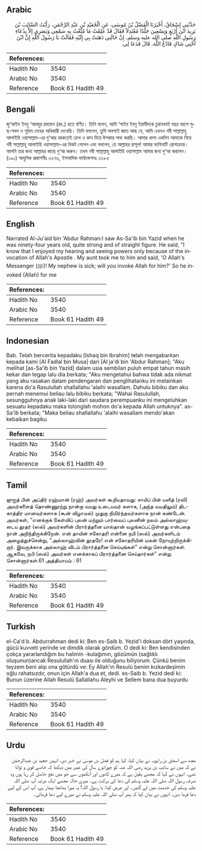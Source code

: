 ## Arabic


<div dir="rtl" lang="ar" style={{fontSize:'larger',backgroundColor:'#f8f9fa',padding:20}}>
حَدَّثَنِي إِسْحَاقُ، أَخْبَرَنَا الْفَضْلُ بْنُ مُوسَى، عَنِ الْجُعَيْدِ بْنِ عَبْدِ الرَّحْمَنِ، رَأَيْتُ السَّائِبَ بْنَ يَزِيدَ ابْنَ أَرْبَعٍ وَتِسْعِينَ جَلْدًا مُعْتَدِلاً فَقَالَ قَدْ عَلِمْتُ مَا مُتِّعْتُ بِهِ سَمْعِي وَبَصَرِي إِلاَّ بِدُعَاءِ رَسُولِ اللَّهِ صلى الله عليه وسلم، إِنَّ خَالَتِي ذَهَبَتْ بِي إِلَيْهِ فَقَالَتْ يَا رَسُولَ اللَّهِ إِنَّ ابْنَ أُخْتِي شَاكٍ فَادْعُ اللَّهَ‏.‏ قَالَ فَدَعَا لِي‏.‏
</div>
<div style={{backgroundColor:'#f8f9fa',padding:20, marginBottom: 10}}><table> <thead> <tr> <th>References:</th> <th></th> </tr> </thead> <tbody><tr><td>Hadith No</td><td>3540</td></tr><tr><td>Arabic No</td><td>3540</td></tr><tr><td>Reference</td><td>Book 61 Hadith 49</td></tr></tbody></table></div>

## Bengali


<div dir="ltr" lang="bn" style={{fontSize:'larger',backgroundColor:'#f8f9fa',padding:20}}>
জু‘আইদ ইবনু ‘আবদুর রাহমান (রহ.) হতে বর্ণিত। তিনি বলেন, আমি ‘সাইব ইবনু ইয়াযীদকে চুরানববই বছর বয়সে সুস্থ-সবল ও সুঠাম দেহের অধিকারী দেখেছি। তিনি বললেন, তুমি অবশ্যই জ্ঞাত আছ যে, আমি এখনও নবী সাল্লাল্লাহু আলাইহি ওয়াসাল্লাম-এর দু‘আর বরকতেই চোখ ও কান দিয়ে উপকার লাভ করছি। আমার খালা একদিন আমাকে নিয়ে নবী সাল্লাল্লাহু আলাইহি ওয়াসাল্লাম-এর নিকট গেলেন এবং বললেন, হে আল্লাহর রাসূল! আমার ভাগিনাটি রোগাক্রান্ত। আপনি তার জন্য আল্লাহর কাছে দু‘আ করুন। তখন নবী সাল্লাল্লাহু আলাইহি ওয়াসাল্লাম আমার জন্য দু‘আ করলেন। (১৯০) আধুনিক প্রকাশনীঃ ৩২৭৬, ইসলামিক ফাউন্ডেশনঃ ৩২৮৫
</div>
<div style={{backgroundColor:'#f8f9fa',padding:20, marginBottom: 10}}><table> <thead> <tr> <th>References:</th> <th></th> </tr> </thead> <tbody><tr><td>Hadith No</td><td>3540</td></tr><tr><td>Arabic No</td><td>3540</td></tr><tr><td>Reference</td><td>Book 61 Hadith 49</td></tr></tbody></table></div>

## English


<div dir="ltr" lang="en" style={{fontSize:'larger',backgroundColor:'#f8f9fa',padding:20}}>
Narrated Al-Ju'aid bin 'Abdur Rahman:I saw As-Sa'ib bin Yazid when he was ninety-four years old, quite strong and of straight figure. He said, "I know that I enjoyed my hearing and seeing powers only because of the invocation of Allah's Apostle . My aunt took me to him and said, 'O Allah's Messenger (ﷺ)! My nephew is sick; will you invoke Allah for him?' So he invoked (Allah) for me
</div>
<div style={{backgroundColor:'#f8f9fa',padding:20, marginBottom: 10}}><table> <thead> <tr> <th>References:</th> <th></th> </tr> </thead> <tbody><tr><td>Hadith No</td><td>3540</td></tr><tr><td>Arabic No</td><td>3540</td></tr><tr><td>Reference</td><td>Book 61 Hadith 49</td></tr></tbody></table></div>

## Indonesian


<div dir="ltr" lang="id" style={{fontSize:'larger',backgroundColor:'#f8f9fa',padding:20}}>
Bab. Telah bercerita kepadaku [Ishaq bin Ibrahim] telah mengabarkan kepada kami [Al Fadlal bin Musa] dari [Al ja'di bin 'Abdur Rahman]; "Aku melihat [as-Sa'ib bin Yazid] dalam usia sembilan puluh empat tahun masih kekar dan tegap lalu dia berkata; "Aku mengetahui bahwa tidak ada nikmat yang aku rasakan dalam pendengaran dan penglihatanku ini melainkan karena do'a Rasulullah shallallahu 'alaihi wasallam. Dahulu bibiku dan aku pernah menemui beliau lalu bibiku berkata; "Wahai Rasulullah, sesungguhnya anak laki-laki dari saudara perempuanku ini mengeluhkan sesuatu kepadaku maka tolonglah mohon do'a kepada Allah untuknya". as-Sa'ib berkata; "Maka beliau shallallahu 'alaihi wasallam mendo'akan kebaikan bagiku
</div>
<div style={{backgroundColor:'#f8f9fa',padding:20, marginBottom: 10}}><table> <thead> <tr> <th>References:</th> <th></th> </tr> </thead> <tbody><tr><td>Hadith No</td><td>3540</td></tr><tr><td>Arabic No</td><td>3540</td></tr><tr><td>Reference</td><td>Book 61 Hadith 49</td></tr></tbody></table></div>

## Tamil


<div dir="ltr" lang="ta" style={{fontSize:'larger',backgroundColor:'#f8f9fa',padding:20}}>
ஜுஐத் பின் அப்திர் ரஹ்மான் (ரஹ்) அவர்கள் கூறியதாவது: சாயிப் பின் யஸீத் (ரலி) அவர்களைத் தொண்ணூற்று நான்கு வயது உடையவர் களாக, (அந்த வயதிலும்) திடகாத்திர மானவர்களாக (கூன் விழாமல்) முதுகு நிமிர்ந்தவர்களாக நான் கண்டேன். அவர்கள், “எனக்குக் கேள்விப் புலன் மற்றும் பார்வைப் புலனின் நலம் அல்லாஹ்வுடைய தூதர் (ஸல்) அவர்களின் பிரார்த்தனை யால்தான் வழங்கப்பட்டுள்ளது என்பதை நான் அறிந்திருக்கிறேன். என் தாயின் சகோதரி என்னை நபி (ஸல்) அவர்களிடம் அழைத்துச்சென்று, “அல்லாஹ்வின் தூதரே! என் சகோதரியின் மகன் நோயுற்றிருக்கிறார். இவருக்காக அல்லாஹ் விடம் பிரார்த்தனை செய்யுங்கள்” என்று சொன்னார்கள். ஆகவே, நபி (ஸல்) அவர்கள் எனக்காகப் பிரார்த்தனை செய்தார்கள்” என்று சொன்னார்கள்.61 அத்தியாயம் : 61
</div>
<div style={{backgroundColor:'#f8f9fa',padding:20, marginBottom: 10}}><table> <thead> <tr> <th>References:</th> <th></th> </tr> </thead> <tbody><tr><td>Hadith No</td><td>3540</td></tr><tr><td>Arabic No</td><td>3540</td></tr><tr><td>Reference</td><td>Book 61 Hadith 49</td></tr></tbody></table></div>

## Turkish


<div dir="ltr" lang="tr" style={{fontSize:'larger',backgroundColor:'#f8f9fa',padding:20}}>
el-Ca'd b. Abdurrahman dedi ki: Ben es-Saib b. Yezid'i doksan dört yaşında, gücü kuvveti yerinde ve dimdik olarak gördüm. O dedi ki: Ben kendisinden çokça yararlandığım bu halimin -kulağımın, gözümün (sağlıklı oluşunun)ancak Resulullah'ın duası ile olduğunu biliyorum. Çünkü benim teyzem beni alıp ona götürdü ve: Ey Allah'ın Resulü benim kızkardeşimin oğlu rahatsızdır, onun için Allah'a dua et, dedi. es-Saib b. Yezid dedi ki: Bunun üzerine Allah Resulü Sallallahu Aleyhi ve Sellem bana dua buyurdu
</div>
<div style={{backgroundColor:'#f8f9fa',padding:20, marginBottom: 10}}><table> <thead> <tr> <th>References:</th> <th></th> </tr> </thead> <tbody><tr><td>Hadith No</td><td>3540</td></tr><tr><td>Arabic No</td><td>3540</td></tr><tr><td>Reference</td><td>Book 61 Hadith 49</td></tr></tbody></table></div>

## Urdu


<div dir="rtl" lang="ur" style={{fontSize:'larger',backgroundColor:'#f8f9fa',padding:20}}>
مجھ سے اسحٰق بن راہویہ نے بیان کیا، کہا ہم کو فضل بن موسیٰ نے خبر دی، انہیں جعید بن عبدالرحمٰن نے کہ میں نے سائب بن یزید رضی اللہ عنہ کو چورانوے سال کی عمر میں دیکھا کہ خاصے قوی و توانا تھے۔ انہوں نے کہا کہ مجھے یقین ہے کہ میرے کانوں اور آنکھوں سے جو میں نفع حاصل کر رہا ہوں وہ صرف رسول اللہ صلی اللہ علیہ وسلم کی دعا کی برکت ہے۔ میری خالہ مجھے ایک مرتبہ آپ صلی اللہ علیہ وسلم کی خدمت میں لے گئیں۔ اور عرض کیا: یا رسول اللہ! یہ میرا بھانجا بیمار ہے، آپ اس کے لیے دعا فرما دیں۔ انہوں نے بیان کیا کہ پھر آپ صلی اللہ علیہ وسلم نے میرے لیے دعا فرمائی۔
</div>
<div style={{backgroundColor:'#f8f9fa',padding:20, marginBottom: 10}}><table> <thead> <tr> <th>References:</th> <th></th> </tr> </thead> <tbody><tr><td>Hadith No</td><td>3540</td></tr><tr><td>Arabic No</td><td>3540</td></tr><tr><td>Reference</td><td>Book 61 Hadith 49</td></tr></tbody></table></div>